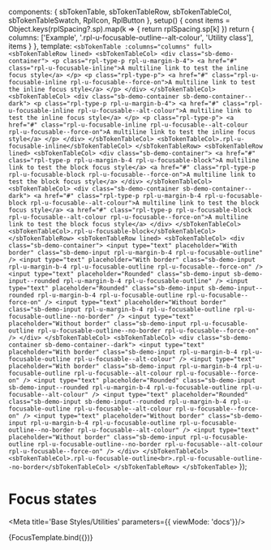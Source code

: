 
  components: { sbTokenTable, sbTokenTableRow, sbTokenTableCol, sbTokenTableSwatch, RplIcon, RplButton },
  setup() {
    const items = Object.keys(rplSpacing?.sp).map(k => {
      return rplSpacing.sp[k]
    })
    return {
      columns: ['Example', '.rpl-u-focusable-outline--alt-colour', 'Utility class'],
      items
    }
  },
  template: `
    <sbTokenTable :columns="columns" full>
      <sbTokenTableRow lined>
        <sbTokenTableCol>
          <div class="sb-demo-container">
            <p class="rpl-type-p rpl-u-margin-b-4">
              <a href="#" class="rpl-u-focusable-inline">A multiline link to test the inline focus style</a>
            </p>
            <p class="rpl-type-p">
              <a href="#" class="rpl-u-focusable-inline rpl-u-focusable--force-on">A multiline link to test the inline focus style</a>
            </p>
          </div>
        </sbTokenTableCol>
        <sbTokenTableCol>
          <div class="sb-demo-container sb-demo-container--dark">
            <p class="rpl-type-p rpl-u-margin-b-4">
              <a href="#" class="rpl-u-focusable-inline rpl-u-focusable--alt-colour">A multiline link to test the inline focus style</a>
            </p>
            <p class="rpl-type-p">
              <a href="#" class="rpl-u-focusable-inline rpl-u-focusable--alt-colour rpl-u-focusable--force-on">A multiline link to test the inline focus style</a>
            </p>
          </div>
        </sbTokenTableCol>
        <sbTokenTableCol>.rpl-u-focusable-inline</sbTokenTableCol>
      </sbTokenTableRow>
      <sbTokenTableRow lined>
      <sbTokenTableCol>
          <div class="sb-demo-container">
            <a href="#" class="rpl-type-p rpl-u-margin-b-4 rpl-u-focusable-block">A multiline link to test the block focus style</a>
            <a href="#" class="rpl-type-p rpl-u-focusable-block rpl-u-focusable--force-on">A multiline link to test the block focus style</a>
          </div>
        </sbTokenTableCol>
        <sbTokenTableCol>
          <div class="sb-demo-container sb-demo-container--dark">
            <a href="#" class="rpl-type-p rpl-u-margin-b-4 rpl-u-focusable-block rpl-u-focusable--alt-colour">A multiline link to test the block focus style</a>
            <a href="#" class="rpl-type-p rpl-u-focusable-block rpl-u-focusable--alt-colour rpl-u-focusable--force-on">A multiline link to test the block focus style</a>
          </div>
        </sbTokenTableCol>
        <sbTokenTableCol>.rpl-u-focusable-block</sbTokenTableCol>
      </sbTokenTableRow>
      <sbTokenTableRow lined>
        <sbTokenTableCol>
          <div class="sb-demo-container">
            <input type="text" placeholder="With border" class="sb-demo-input rpl-u-margin-b-4 rpl-u-focusable-outline" />
            <input type="text" placeholder="With border" class="sb-demo-input rpl-u-margin-b-4 rpl-u-focusable-outline rpl-u-focusable--force-on" />
            <input type="text" placeholder="Rounded" class="sb-demo-input sb-demo-input--rounded rpl-u-margin-b-4 rpl-u-focusable-outline" />
            <input type="text" placeholder="Rounded" class="sb-demo-input sb-demo-input--rounded rpl-u-margin-b-4 rpl-u-focusable-outline rpl-u-focusable--force-on" />
            <input type="text" placeholder="Without border" class="sb-demo-input rpl-u-margin-b-4 rpl-u-focusable-outline rpl-u-focusable-outline--no-border" />
            <input type="text" placeholder="Without border" class="sb-demo-input rpl-u-focusable-outline rpl-u-focusable-outline--no-border rpl-u-focusable--force-on" />
          </div>
        </sbTokenTableCol>
        <sbTokenTableCol>
          <div class="sb-demo-container sb-demo-container--dark">
            <input type="text" placeholder="With border" class="sb-demo-input rpl-u-margin-b-4 rpl-u-focusable-outline rpl-u-focusable--alt-colour" />
            <input type="text" placeholder="With border" class="sb-demo-input rpl-u-margin-b-4 rpl-u-focusable-outline rpl-u-focusable--alt-colour rpl-u-focusable--force-on" />
            <input type="text" placeholder="Rounded" class="sb-demo-input sb-demo-input--rounded rpl-u-margin-b-4 rpl-u-focusable-outline rpl-u-focusable--alt-colour" />
            <input type="text" placeholder="Rounded" class="sb-demo-input sb-demo-input--rounded rpl-u-margin-b-4 rpl-u-focusable-outline rpl-u-focusable--alt-colour rpl-u-focusable--force-on" />
            <input type="text" placeholder="Without border" class="sb-demo-input rpl-u-margin-b-4 rpl-u-focusable-outline rpl-u-focusable-outline--no-border rpl-u-focusable--alt-colour" />
            <input type="text" placeholder="Without border" class="sb-demo-input rpl-u-focusable-outline rpl-u-focusable-outline--no-border rpl-u-focusable--alt-colour rpl-u-focusable--force-on" />
          </div>
        </sbTokenTableCol>
        <sbTokenTableCol>.rpl-u-focusable-outline<br>.rpl-u-focusable-outline--no-border</sbTokenTableCol>
      </sbTokenTableRow>
    </sbTokenTable>
  `
});

# Focus states

<Meta title='Base Styles/Utilities' parameters={{ viewMode: 'docs'}}/>

<Canvas>
  <Story name="Focus" parameters={{
    design: {
      type: 'figma',
      url: 'https://www.figma.com/file/mgPlLh5IFKAkDoSID9Vpi1/Ripple-2.0?node-id=2882%3A184110',
    }
  }}>
    {FocusTemplate.bind({})}
  </Story>
</Canvas>

